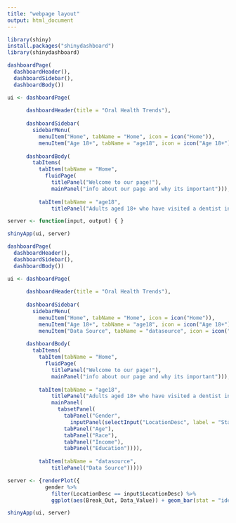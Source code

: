 ```yaml
---
title: "webpage layout"
output: html_document
---
```


```r
library(shiny)
install.packages("shinydashboard")
library(shinydashboard)
```

```r
dashboardPage(
  dashboardHeader(),
  dashboardSidebar(),
  dashboardBody())

ui <- dashboardPage(
  
      dashboardHeader(title = "Oral Health Trends"),
  
      dashboardSidebar( 
        sidebarMenu(
          menuItem("Home", tabName = "Home", icon = icon("Home")),
          menuItem("Age 18+", tabName = "age18", icon = icon("Age 18+")))),
  
      dashboardBody(
        tabItems(
          tabItem(tabName = "Home",
            fluidPage(
              titlePanel("Welcome to our page!"),
              mainPanel("info about our page and why its important"))),
        
          tabItem(tabName = "age18",
              titlePanel("Adults aged 18+ who have visited a dentist in the past year")))))

server <- function(input, output) { }

shinyApp(ui, server)
```
```r
dashboardPage(
  dashboardHeader(),
  dashboardSidebar(),
  dashboardBody())

ui <- dashboardPage(
  
      dashboardHeader(title = "Oral Health Trends"),
  
      dashboardSidebar( 
        sidebarMenu(
          menuItem("Home", tabName = "Home", icon = icon("Home")),
          menuItem("Age 18+", tabName = "age18", icon = icon("Age 18+")),
          menuItem("Data Source", tabName = "datasource", icon = icon("Data Source")))),
  
      dashboardBody(
        tabItems(
          tabItem(tabName = "Home",
            fluidPage(
              titlePanel("Welcome to our page!"),
              mainPanel("info about our page and why its important"))),
        
          tabItem(tabName = "age18",
              titlePanel("Adults aged 18+ who have visited a dentist in the past year"),
              mainPanel(
                tabsetPanel(
                  tabPanel("Gender",
                    inputPanel(selectInput("LocationDesc", label = "State", choices = unique(gender$LocationDesc)))),
                  tabPanel("Age"),
                  tabPanel("Race"),
                  tabPanel("Income"),
                  tabPanel("Education")))),
          
          tabItem(tabName = "datasource",
              titlePanel("Data Source")))))

server <- {renderPlot({
            gender %>%
              filter(LocationDesc == input$LocationDesc) %>%
              ggplot(aes(Break_Out, Data_Value)) + geom_bar(stat = "identity")})}

shinyApp(ui, server)
```

